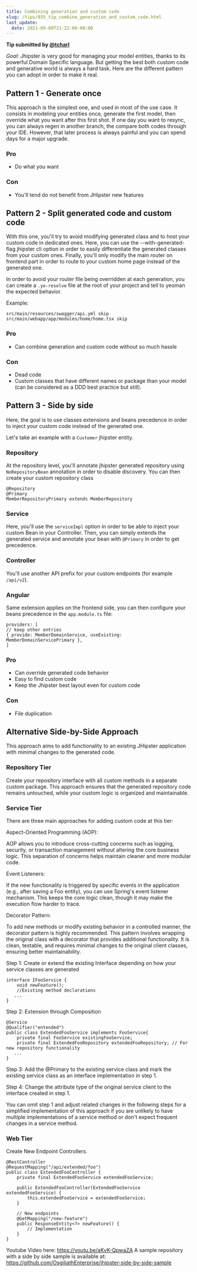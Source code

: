 ```yaml
---
title: Combining generation and custom code
slug: /tips/035_tip_combine_generation_and_custom_code.html
last_update:
  date: 2021-09-09T21:22:00-00:00
---
```


__Tip submitted by [@tcharl](https://github.com/tcharl)__

_Goal:_ Jhipster is very good for managing your model entities, thanks to its powerful Domain Specific language.
But getting the best both custom code and generative world is  always a hard task.
Here are the different pattern you can adopt in order to make it real. 


## Pattern 1 - Generate once

This approach is the simplest one, and used in most of the use case.
It consists in modeling your entities once, generate the first model, then override what you want after this first shot.
If one day you want to resync, you can always regen in another branch, the compare both codes through your IDE.
However, that later process is always painful and you can spend days for a major upgrade.

### Pro

- Do what you want

### Con
 
- You'll tend do not benefit from JHipster new features


## Pattern 2 - Split generated code and custom code

With this one, you'll try to avoid modifying generated class and to host your custom code in dedicated ones.
Here, you can use the --with-generated-flag jhipster cli option in order to easily differentiate the generated classes from your custom ones.
Finally, you'll only modify the main router on frontend part in order to route to your custom home page instead of the generated one.

In order to avoid your router file being overridden at each generation, you can create a `.yo-resolve` file at the root of your project and tell to yeoman the expected behavior.

Example:

```
src/main/resources/swagger/api.yml skip
src/main/webapp/app/modules/home/home.tsx skip
```

### Pro

- Can combine generation and custom code without so much hassle

### Con

- Dead code
- Custom classes that have different names or package than your model (can be considered as a DDD best practice but still).


## Pattern 3 - Side by side

Here, the goal is to use classes extensions and beans precedence in order to inject your custom code instead of the generated one.

Let's take an example with a `Customer` jhipster entity.

### Repository

At the repository level, you'll annotate jhipster generated repository using `NoRepositoryBean` annotation in order to disable discovery.
You can then create your custom repository class

```
@Repository
@Primary
MemberRepositoryPrimary extends MemberRepository
```

### Service

Here, you'll use the `serviceImpl` option in order to be able to inject your custom Bean in your Controller.
Then, you can simply extends the generated service and annotate your bean with `@Primary` in order to get precedence.

### Controller

You'll use another API prefix for your custom endpoints (for example `/api/v2`).

### Angular

Same extension applies on the frontend side, you can then configure your beans precedence in the `app.module.ts` file:
```
providers: [
// keep other entries
{ provide: MemberDomainService, useExisting: MemberDomainServicePrimary },
]
```

### Pro

- Can override generated code behavior
- Easy to find custom code
- Keep the Jhipster best layout even for custom code

### Con

- File duplication

## Alternative Side-by-Side Approach

This approach aims to add functionality to an existing JHipster application with minimal changes to the generated code.

### Repository Tier

Create your repository interface with all custom methods in a separate custom package. This approach ensures that the generated repository code remains untouched, while your custom logic is organized and maintainable.

### Service Tier

There are three main approaches for adding custom code at this tier:

Aspect-Oriented Programming (AOP): 

AOP allows you to introduce cross-cutting concerns such as logging, security, or transaction management without altering the core business logic. This separation of concerns helps maintain cleaner and more modular code.

Event Listeners: 

If the new functionality is triggered by specific events in the application (e.g., after saving a Foo entity), you can use Spring's event listener mechanism. This keeps the core logic clean, though it may make the execution flow harder to trace.

Decorator Pattern: 

To add new methods or modify existing behavior in a controlled manner, the decorator pattern is highly recommended. This pattern involves wrapping the original class with a decorator that provides additional functionality. It is clean, testable, and requires minimal changes to the original client classes, ensuring better maintainability.

Step 1: Create or extend the existing Interface depending on how your service classes are generated
```
interface IFooService {
    void newFeature();
    //Existing method declarations
   ...
}
```
Step 2: Extension through Composition
```
@Service
@Qualifier("entended") 
public class ExtendedFooService implements FooService{
    private final FooService existingFooService;
    private final ExtendedFooRepository extendedFooRepository; // For new repository functionality
   ...
}
```
Step 3: Add the @Primary to the existing service class and mark the existing service class as an interface implementation in step 1.

Step 4: Change the attribute type of the original service client to the interface created in step 1.

You can omit step 1 and adjust related changes in the following steps for a simplified implementation of this approach if you are unlikely to have multiple implementations of a service method or don't expect frequent changes in a service method.  

### Web Tier

Create New Endpoint Controllers.
```
@RestController
@RequestMapping("/api/extended/foo")
public class ExtendedFooController {
    private final ExtendedFooService extendedFooService;
    
    public ExtendedFooController(ExtendedFooService extendedFooService) {
        this.extendedFooService = extendedFooService;
    }

    // New endpoints
    @GetMapping("/new-feature")
    public ResponseEntity<?> newFeature() {
        // Implementation
    }
}
```

Youtube Video here: https://youtu.be/aKvK-QpwaZA
A sample repository with a side by side sample is available at: https://github.com/OsgiliathEnterprise/jhipster-side-by-side-sample
